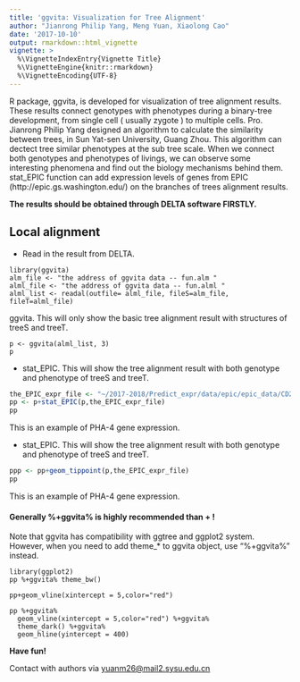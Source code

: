 ```yaml
---
title: 'ggvita: Visualization for Tree Alignment'
author: "Jianrong Philip Yang, Meng Yuan, Xiaolong Cao"
date: '2017-10-10'
output: rmarkdown::html_vignette
vignette: >
  %\VignetteIndexEntry{Vignette Title}
  %\VignetteEngine{knitr::rmarkdown}
  %\VignetteEncoding{UTF-8}
---
```


R package, ggvita, is developed for visualization of tree alignment results. These results connect genotypes with phenotypes during a binary-tree development, from single cell ( usually zygote ) to multiple cells. Pro. Jianrong Philip Yang designed an algorithm to calculate the similarity between trees, in Sun Yat-sen University, Guang Zhou. This algorithm can dectect tree similar phenotypes at the sub tree scale. When we connect both genotypes and phenotypes of livings, we can observe some interesting phenomena and find out the biology mechanisms behind them. stat_EPIC function can add expression levels of genes from EPIC (http://epic.gs.washington.edu/) on the branches of trees alignment results.


**The results should be obtained through DELTA software FIRSTLY.**

## Local alignment 

* Read in the result from DELTA. 
```
library(ggvita)
alm_file <- "the address of ggvita data -- fun.alm "
alml_file <- "the address of ggvita data -- fun.alml "
alml_list <- readal(outfile= alml_file, fileS=alm_file, fileT=alml_file)
```
ggvita. This will only show the basic tree alignment result with structures of treeS and treeT.

```
p <- ggvita(alml_list, 3)
p
```

* stat_EPIC. This will show the tree alignment result with both genotype and phenotype of treeS and treeT.

```r

the_EPIC_expr_file <- "~/2017-2018/Predict_expr/data/epic/epic_data/CD20061215_pha4I2L_11.csv"
pp <- p+stat_EPIC(p,the_EPIC_expr_file)
pp
```
This is an example of PHA-4 gene expression.



* stat_EPIC. This will show the tree alignment result with both genotype and phenotype of treeS and treeT.

```r

ppp <- pp+geom_tippoint(p,the_EPIC_expr_file)
pp
```
This is an example of PHA-4 gene expression.






#### **Generally %+ggvita% is highly recommended than + !**

Note that ggvita has compatibility with ggtree and ggplot2 system.  However, when you need to add theme_* to ggvita object, use "%+ggvita%" instead.

```
library(ggplot2)
pp %+ggvita% theme_bw() 

```
```
pp+geom_vline(xintercept = 5,color="red")

```


```
pp %+ggvita%
  geom_vline(xintercept = 5,color="red") %+ggvita% 
  theme_dark() %+ggvita% 
  geom_hline(yintercept = 400)

```

**Have fun!**  


Contact with authors via [yuanm26@mail2.sysu.edu.cn](yuanm26@mail2.sysu.edu.cn)

